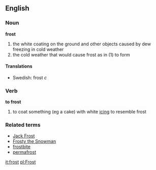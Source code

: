 ==English==
===Noun===
'''frost'''
#the white coating on the ground and other objects caused by dew freezing in cold weather
#the cold weather that would cause frost as in (1) to form

====Translations====
*Swedish: frost ''c''

===Verb===
'''to frost'''
#to coat something (eg a cake) with white [[icing]] to resemble frost

===Related terms===
*[[Jack Frost]]
*[[Frosty the Snowman]]
*[[frostbite]]
*[[permafrost]]

[[it:frost]]
[[pl:Frost]]
